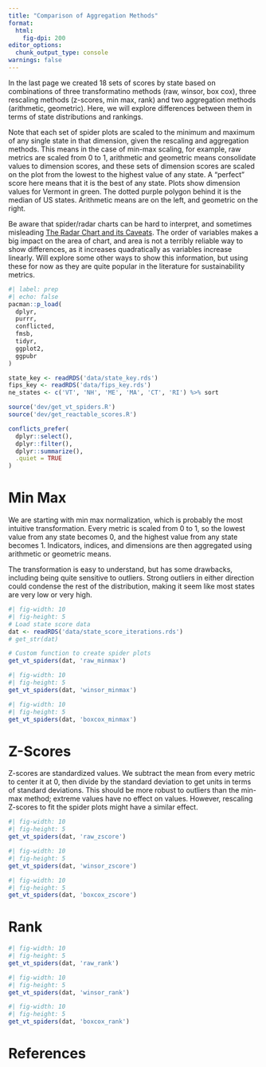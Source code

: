 ```yaml
---
title: "Comparison of Aggregation Methods"
format:
  html:
    fig-dpi: 200
editor_options: 
  chunk_output_type: console
warnings: false
---
```


In the last page we created 18 sets of scores by state based on combinations of three transformatino methods (raw, winsor, box cox), three rescaling methods (z-scores, min max, rank) and two aggregation methods (arithmetic, geometric). Here, we will explore differences between them in terms of state distributions and rankings.

Note that each set of spider plots are scaled to the minimum and maximum of any single state in that dimension, given the rescaling and aggregation methods. This means in the case of min-max scaling, for example, raw metrics are scaled from 0 to 1, arithmetic and geometric means consolidate values to dimension scores, and these sets of dimension scores are scaled on the plot from the lowest to the highest value of any state. A "perfect" score here means that it is the best of any state. Plots show dimension values for Vermont in green. The dotted purple polygon behind it is the median of US states. Arithmetic means are on the left, and geometric on the right.

Be aware that spider/radar charts can be hard to interpret, and sometimes misleading [The Radar Chart and its Caveats](https://www.data-to-viz.com/caveat/spider.html). The order of variables makes a big impact on the area of chart, and area is not a terribly reliable way to show differences, as it increases quadratically as variables increase linearly. Will explore some other ways to show this information, but using these for now as they are quite popular in the literature for sustainability metrics.

```r
#| label: prep
#| echo: false 
pacman::p_load(
  dplyr,
  purrr,
  conflicted,
  fmsb,
  tidyr,
  ggplot2,
  ggpubr
)

state_key <- readRDS('data/state_key.rds')
fips_key <- readRDS('data/fips_key.rds')
ne_states <- c('VT', 'NH', 'ME', 'MA', 'CT', 'RI') %>% sort

source('dev/get_vt_spiders.R')
source('dev/get_reactable_scores.R')

conflicts_prefer(
  dplyr::select(),
  dplyr::filter(),
  dplyr::summarize(),
  .quiet = TRUE
)
```

# Min Max

We are starting with min max normalization, which is probably the most intuitive transformation. Every metric is scaled from 0 to 1, so the lowest value from any state becomes 0, and the highest value from any state becomes 1. Indicators, indices, and dimensions are then aggregated using arithmetic or geometric means.

The transformation is easy to understand, but has some drawbacks, including being quite sensitive to outliers. Strong outliers in either direction could condense the rest of the distribution, making it seem like most states are very low or very high.

```r
#| fig-width: 10
#| fig-height: 5
# Load state score data
dat <- readRDS('data/state_score_iterations.rds')
# get_str(dat)

# Custom function to create spider plots
get_vt_spiders(dat, 'raw_minmax')
```

```r
#| fig-width: 10
#| fig-height: 5
get_vt_spiders(dat, 'winsor_minmax')
```

```r
#| fig-width: 10
#| fig-height: 5
get_vt_spiders(dat, 'boxcox_minmax')
```

# Z-Scores

Z-scores are standardized values. We subtract the mean from every metric to center it at 0, then divide by the standard deviation to get units in terms of standard deviations. This should be more robust to outliers than the min-max method; extreme values have no effect on values. However, rescaling Z-scores to fit the spider plots might have a similar effect.

```r
#| fig-width: 10
#| fig-height: 5
get_vt_spiders(dat, 'raw_zscore')
```

```r
#| fig-width: 10
#| fig-height: 5
get_vt_spiders(dat, 'winsor_zscore')
```

```r
#| fig-width: 10
#| fig-height: 5
get_vt_spiders(dat, 'boxcox_zscore')
```

# Rank

```r
#| fig-width: 10
#| fig-height: 5
get_vt_spiders(dat, 'raw_rank')
```

```r
#| fig-width: 10
#| fig-height: 5
get_vt_spiders(dat, 'winsor_rank')
```

```r
#| fig-width: 10
#| fig-height: 5
get_vt_spiders(dat, 'boxcox_rank')
```

# References
